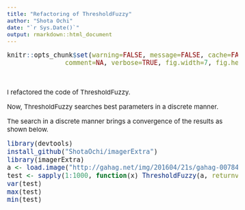 ```yaml
---
title: "Refactoring of ThresholdFuzzy"
author: "Shota Ochi"
date: "`r Sys.Date()`"
output: rmarkdown::html_document
---
```


<style type="text/css">

body, td {
   font-size: 15px;
}
code.r{
  font-size: 15px;
}
pre {
  font-size: 15px;
}
</style>

```r
knitr::opts_chunk$set(warning=FALSE, message=FALSE, cache=FALSE, 
               comment=NA, verbose=TRUE, fig.width=7, fig.height=7, dev='jpeg',dev.args=list(quality=50))
```

<br />

I refactored the code of ThresholdFuzzy.

Now, ThresholdFuzzy searches best parameters in a discrete manner.

The search in a discrete manner brings a convergence of the results as shown below.

```r
library(devtools)
install_github("ShotaOchi/imagerExtra")
library(imagerExtra)
a <- load.image("http://gahag.net/img/201604/21s/gahag-0078436493-1.jpg") %>% grayscale()
test <- sapply(1:1000, function(x) ThresholdFuzzy(a, returnvalue = TRUE))
var(test)
max(test)
min(test)
```